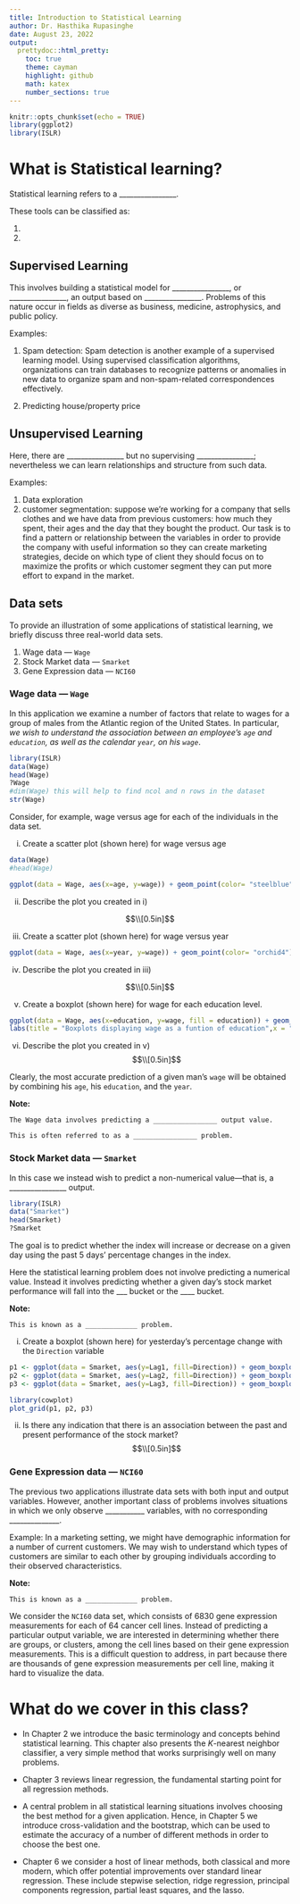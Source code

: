 ```yaml
---
title: Introduction to Statistical Learning
author: Dr. Hasthika Rupasinghe
date: August 23, 2022
output:
  prettydoc::html_pretty:
    toc: true
    theme: cayman
    highlight: github
    math: katex
    number_sections: true
---
```


```r
knitr::opts_chunk$set(echo = TRUE)
library(ggplot2)
library(ISLR)
```

# What is Statistical learning?

Statistical learning refers to a ________________.

These tools can be classified as:

1. 

2. 


## Supervised Learning

This involves building a statistical model for ________________, or ________________, an output based on ________________. Problems of this nature occur in fields as diverse as business, medicine, astrophysics, and public policy. 

Examples:

1) Spam detection: Spam detection is another example of a supervised learning model. Using supervised classification algorithms, organizations can train databases to recognize patterns or anomalies in new data to organize spam and non-spam-related correspondences effectively.

2) Predicting house/property price

## Unsupervised Learning

Here, there are ________________ but no supervising ________________; nevertheless we can learn relationships and structure from such data. 

Examples:

1) Data exploration
2) customer segmentation: suppose we’re working for a company that sells clothes and we have data from previous customers: how much they spent, their ages and the day that they bought the product. Our task is to find a pattern or relationship between the variables in order to provide the company with useful information so they can create marketing strategies, decide on which type of client they should focus on to maximize the profits or which customer segment they can put more effort to expand in the market.



## Data sets

To provide an illustration of some applications of
statistical learning, we briefly discuss three real-world data sets.

  1) Wage data --- `Wage`
  2) Stock Market data --- `Smarket`
  3) Gene Expression data --- `NCI60`

### Wage data --- `Wage`

In this application we examine a number of factors that relate to wages for a group of males from the Atlantic region of the United States. In particular, _we wish to understand the association between an employee’s `age` and `education`, as well as the calendar `year`, on his `wage`_. 





  
```r
library(ISLR)
data(Wage)
head(Wage)
?Wage
#dim(Wage) this will help to find ncol and n rows in the dataset
str(Wage)
```
  
  
Consider, for example, wage versus age for each of the individuals
in the data set. 

  i) Create a scatter plot (shown here) for wage versus age
  

  
```r
data(Wage)
#head(Wage)

ggplot(data = Wage, aes(x=age, y=wage)) + geom_point(color= "steelblue") + geom_smooth(se=FALSE) + theme_bw()

```
  
  
  ii) Describe the plot you created in i) 
  
$$\\[0.5in]$$
  
  
  iii) Create a scatter plot (shown here) for wage versus year
  
  
  
  
  
  
```r
ggplot(data = Wage, aes(x=year, y=wage)) + geom_point(color= "orchid4") + geom_smooth(method = lm, se = FALSE) + theme_bw()
```
  
  
  iv) Describe the plot you created in iii) 
  
$$\\[0.5in]$$
  
  v) Create a boxplot (shown here) for wage for each education level.
  
```r
ggplot(data = Wage, aes(x=education, y=wage, fill = education)) + geom_boxplot() + theme_bw() +                                 
labs(title = "Boxplots displaying wage as a funtion of education",x = "Education level",y = "Wage")
```
  
  
  vi) Describe the plot you created in v) 
$$\\[0.5in]$$
  

Clearly, the most accurate prediction of a given man’s `wage` will be
obtained by combining his `age`, his `education`, and the `year`.

**Note:**
```rnote
The Wage data involves predicting a ________________ output value. 

This is often referred to as a ________________ problem.

```


### Stock Market data --- `Smarket`

In this case we instead wish to predict a non-numerical value—that is, a ________________ output.

```r
library(ISLR)
data("Smarket")
head(Smarket)
?Smarket
```

The goal is to predict whether the index will increase or decrease on a given day using the past 5 days’ percentage changes in the index. 

Here the statistical learning problem does not involve predicting a numerical value. Instead it involves predicting whether a given day’s stock market performance will fall into the ___ bucket or the ____ bucket.

**Note:**
```rnote
This is known as a _____________ problem.
```

  i) Create a boxplot (shown here) for yesterday's percentage change with the `Direction` variable
  
```r

p1 <- ggplot(data = Smarket, aes(y=Lag1, fill=Direction)) + geom_boxplot() +  theme_bw()
p2 <- ggplot(data = Smarket, aes(y=Lag2, fill=Direction)) + geom_boxplot() +  theme_bw()
p3 <- ggplot(data = Smarket, aes(y=Lag3, fill=Direction)) + geom_boxplot() +  theme_bw()

library(cowplot)
plot_grid(p1, p2, p3)
```
  
  
  ii) Is there any indication that there is an association between the past and present performance of the stock market?
$$\\[0.5in]$$

### Gene Expression data --- `NCI60`

The previous two applications illustrate data sets with both input and
output variables. However, another important class of problems involves
situations in which we only observe ___________ variables, with no corresponding
______________.

Example: In a marketing setting, we might have demographic
information for a number of current customers. We may wish to
understand which types of customers are similar to each other by grouping
individuals according to their observed characteristics. 

**Note:**
```rnote
This is known as a _____________ problem.
```


We consider the `NCI60` data set, which consists of 6830 gene expression measurements
for each of 64 cancer cell lines. Instead of predicting a particular output
variable, we are interested in determining whether there are groups, or
clusters, among the cell lines based on their gene expression measurements.
This is a difficult question to address, in part because there are thousands
of gene expression measurements per cell line, making it hard to visualize
the data.


# What do we cover in this class?

  * In Chapter 2 we introduce the basic terminology and concepts behind statistical
learning. This chapter also presents the $K$-nearest neighbor classifier, a
very simple method that works surprisingly well on many problems. 

  * Chapter 3 reviews linear regression, the fundamental starting
point for all regression methods. 

  * A central problem in all statistical learning situations involves choosing
the best method for a given application. Hence, in Chapter 5 we introduce
cross-validation and the bootstrap, which can be used to estimate the
accuracy of a number of different methods in order to choose the best one.

  * Chapter 6 we consider a host of linear methods, both
classical and more modern, which offer potential improvements over standard
linear regression. These include stepwise selection, ridge regression,
principal components regression, partial least squares, and the lasso.


